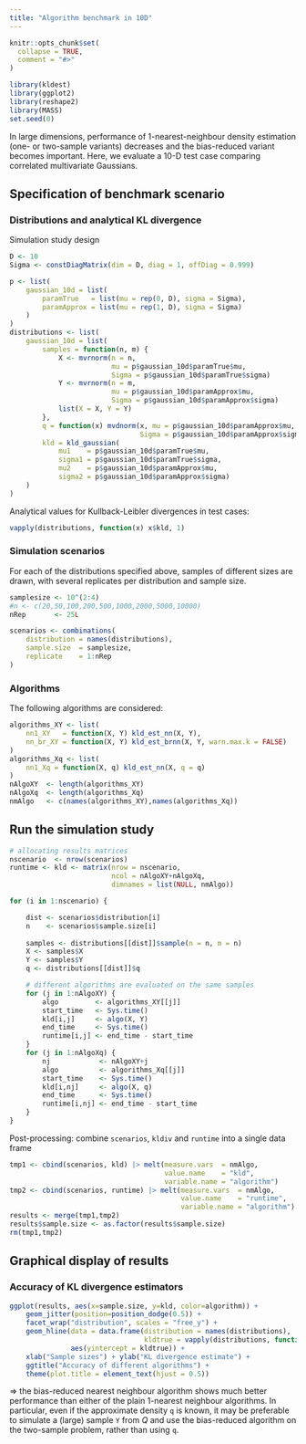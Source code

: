 ```yaml
---
title: "Algorithm benchmark in 10D"
---
```


```r
knitr::opts_chunk$set(
  collapse = TRUE,
  comment = "#>"
)
```

```r
library(kldest)
library(ggplot2)
library(reshape2)
library(MASS)
set.seed(0)
```

In large dimensions, performance of 1-nearest-neighbour density estimation 
(one- or two-sample variants) decreases and the bias-reduced variant becomes 
important. Here, we evaluate a 10-D test case comparing correlated multivariate 
Gaussians.

## Specification of benchmark scenario

### Distributions and analytical KL divergence

Simulation study design

```r
D <- 10
Sigma <- constDiagMatrix(dim = D, diag = 1, offDiag = 0.999)
```


```r
p <- list(
    gaussian_10d = list(
        paramTrue   = list(mu = rep(0, D), sigma = Sigma),
        paramApprox = list(mu = rep(1, D), sigma = Sigma)
    )
)
distributions <- list(
    gaussian_10d = list(
        samples = function(n, m) {
            X <- mvrnorm(n = n, 
                         mu = p$gaussian_10d$paramTrue$mu,   
                         Sigma = p$gaussian_10d$paramTrue$sigma)
            Y <- mvrnorm(n = m, 
                         mu = p$gaussian_10d$paramApprox$mu, 
                         Sigma = p$gaussian_10d$paramApprox$sigma)
            list(X = X, Y = Y)
        },
        q = function(x) mvdnorm(x, mu = p$gaussian_10d$paramApprox$mu, 
                                Sigma = p$gaussian_10d$paramApprox$sigma),
        kld = kld_gaussian(
            mu1    = p$gaussian_10d$paramTrue$mu,
            sigma1 = p$gaussian_10d$paramTrue$sigma,
            mu2    = p$gaussian_10d$paramApprox$mu,
            sigma2 = p$gaussian_10d$paramApprox$sigma)
    )
)
```

Analytical values for Kullback-Leibler divergences in test cases:

```r
vapply(distributions, function(x) x$kld, 1)
```

### Simulation scenarios

For each of the distributions specified above, samples of different sizes are 
drawn, with several replicates per distribution and sample size.

```r
samplesize <- 10^(2:4)
#n <- c(20,50,100,200,500,1000,2000,5000,10000)
nRep       <- 25L

scenarios <- combinations(
    distribution = names(distributions),
    sample.size  = samplesize,
    replicate    = 1:nRep
)
```

### Algorithms

The following algorithms are considered:

```r
algorithms_XY <- list(
    nn1_XY   = function(X, Y) kld_est_nn(X, Y),
    nn_br_XY = function(X, Y) kld_est_brnn(X, Y, warn.max.k = FALSE)
)
algorithms_Xq <- list(
    nn1_Xq = function(X, q) kld_est_nn(X, q = q)
)
nAlgoXY  <- length(algorithms_XY)
nAlgoXq  <- length(algorithms_Xq)
nmAlgo   <- c(names(algorithms_XY),names(algorithms_Xq))
```

## Run the simulation study 

```r
# allocating results matrices
nscenario  <- nrow(scenarios)
runtime <- kld <- matrix(nrow = nscenario, 
                         ncol = nAlgoXY+nAlgoXq, 
                         dimnames = list(NULL, nmAlgo))

for (i in 1:nscenario) {

    dist <- scenarios$distribution[i]
    n    <- scenarios$sample.size[i]
    
    samples <- distributions[[dist]]$sample(n = n, m = n)
    X <- samples$X
    Y <- samples$Y
    q <- distributions[[dist]]$q

    # different algorithms are evaluated on the same samples
    for (j in 1:nAlgoXY) {
        algo         <- algorithms_XY[[j]]
        start_time   <- Sys.time()
        kld[i,j]     <- algo(X, Y)
        end_time     <- Sys.time()
        runtime[i,j] <- end_time - start_time
    }
    for (j in 1:nAlgoXq) {
        nj            <- nAlgoXY+j
        algo          <- algorithms_Xq[[j]]
        start_time    <- Sys.time()
        kld[i,nj]     <- algo(X, q)
        end_time      <- Sys.time()
        runtime[i,nj] <- end_time - start_time
    }
}
```


Post-processing: combine `scenarios`, `kldiv` and `runtime` into a single 
data frame

```r
tmp1 <- cbind(scenarios, kld) |> melt(measure.vars  = nmAlgo,
                                      value.name    = "kld",
                                      variable.name = "algorithm") 
tmp2 <- cbind(scenarios, runtime) |> melt(measure.vars  = nmAlgo,
                                          value.name    = "runtime",
                                          variable.name = "algorithm") 
results <- merge(tmp1,tmp2)
results$sample.size <- as.factor(results$sample.size)
rm(tmp1,tmp2)
```


## Graphical display of results

### Accuracy of KL divergence estimators

```r
ggplot(results, aes(x=sample.size, y=kld, color=algorithm)) + 
    geom_jitter(position=position_dodge(0.5)) + 
    facet_wrap("distribution", scales = "free_y") +
    geom_hline(data = data.frame(distribution = names(distributions), 
                                 kldtrue = vapply(distributions, function(x) x$kld,1)), 
               aes(yintercept = kldtrue)) +
    xlab("Sample sizes") + ylab("KL divergence estimate") + 
    ggtitle("Accuracy of different algorithms") +
    theme(plot.title = element_text(hjust = 0.5))
```

$\Rightarrow$ the bias-reduced nearest neighbour algorithm shows much better 
performance than either of the plain 1-nearest neighbour algorithms. In particular, 
even if the approximate density `q` is known, it may be preferable to simulate a 
(large) sample `Y` from $Q$ and use the bias-reduced algorithm on the two-sample
problem, rather than using `q`.



